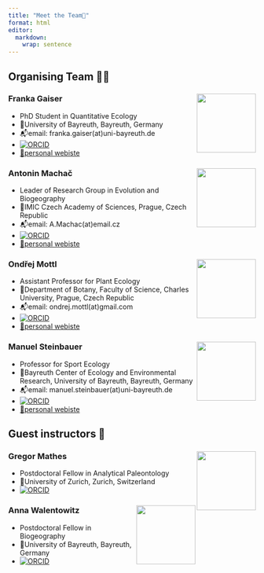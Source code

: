 ```yaml
---
title: "Meet the Team👥"
format: html
editor: 
  markdown: 
    wrap: sentence
---
```


## Organising Team 🧑‍🚀

### Franka Gaiser <img src="/photos/franka.jpg" align="right" width="120" />

* PhD Student in Quantitative Ecology
* 🏦University of Bayreuth, Bayreuth, Germany
* 📬email: franka.gaiser(at)uni-bayreuth.de
* [![ORCID](https://img.shields.io/badge/orcid-0000--0003--2600--6603-brightgreen.svg)](https://orcid.org/0009-0003-2600-6603)
* [🔗personal webiste](https://www.spowi5.uni-bayreuth.de/en/team/Gaiser/index.php)

### Antonin Machač <img src="/photos/antonin-machac_orig.jpg" align="right" width="120" />

* Leader of Research Group in Evolution and Biogeography
* 🏦IMIC Czech Academy of Sciences, Prague, Czech Republic
* 📬email: A.Machac(at)email.cz
* [![ORCID](https://img.shields.io/badge/orcid-0000--0001--6754--5038-brightgreen.svg)](https://orcid.org/0000-0001-6754-5038)
* [🔗personal webiste](https://machac.weebly.com/)

### Ondřej Mottl <img src="/photos/Ondra.jpg" align="right" width="120" />

* Assistant Professor for Plant Ecology
* 🏦Department of Botany, Faculty of Science, Charles University, Prague, Czech Republic
* 📬email:  ondrej.mottl(at)gmail.com
* [![ORCID](https://img.shields.io/badge/orcid-0000--0002--9796--5081-brightgreen.svg)](https://orcid.org/0000-0002-9796-5081)
* [🔗personal webiste](https://ondrejmottl.github.io/)

### Manuel Steinbauer <img src="/photos/manuel.jpg" align="right" width="120" />

* Professor for Sport Ecology
* 🏦Bayreuth Center of Ecology and Environmental Research, University of Bayreuth, Bayreuth, Germany
* 📬email: manuel.steinbauer(at)uni-bayreuth.de
* [![ORCID](https://img.shields.io/badge/orcid-0000--0002--7142--9272-brightgreen.svg)](https://orcid.org/0000-0002-7142-9272)
* [🔗personal webiste](https://www.spowi5.uni-bayreuth.de/en/team/steinbauer/index.php)

## Guest instructors 🧙

### Gregor Mathes <img src="/photos/gregor.jpg" align="right" width="120" />

* Postdoctoral Fellow in Analytical Paleontology
* 🏦University of Zurich, Zurich, Switzerland
* [![ORCID](https://img.shields.io/badge/orcid-0000--0002--2788--1173-brightgreen.svg)](https://orcid.org/0000-0002-2788-1173)

### Anna Walentowitz <img src="/photos/Anna.jpg" align="right" width="120" />

* Postdoctoral Fellow in Biogeography
* 🏦University of Bayreuth, Bayreuth, Germany
* [![ORCID](https://img.shields.io/badge/orcid-0000--0001--9720--9078-brightgreen.svg)](https://orcid.org/0000-0001-9720-9078)

